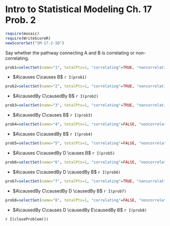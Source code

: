 Intro to Statistical Modeling Ch. 17 Prob. 2
========================================================
```r
require(mosaic)
require(WriteScoreR)
newScorerSet("SM-17-2-SD")
```

$$
\newcommand{\causes}{{\Rightarrow}}
\newcommand{\causedBy}{{\Leftarrow}}
\newcommand{\correlatedWith}{{\Leftrightarrow}}$$

Say whether the pathway connecting A and B is correlating or non-correlating.

```r
prob1=selectSet(name="1", totalPts=1, "correlating"=TRUE, "noncorrelating"=FALSE)
```
* $A\causes C\causes B$ `r I(prob1)`

```r
prob2=selectSet(name="2", totalPts=1, "correlating"=TRUE, "noncorrelating"=FALSE)
```
* $A\causedBy C\causedBy B$ `r I(prob2)`

```r
prob3=selectSet(name="3", totalPts=1, "correlating"=TRUE, "noncorrelating"=FALSE)
```
* $A\causedBy C\causes B$ `r I(prob3)`

```r
prob4=selectSet(name="4", totalPts=1, "correlating"=FALSE, "noncorrelating"=TRUE)
```
* $A\causes C\causedBy B$ `r I(prob4)`

```r
prob5=selectSet(name="5", totalPts=1, "correlating"=FALSE, "noncorrelating"=TRUE)
```
* $A\causes C\causedBy D \causes B$ `r I(prob5)`

```r
prob6=selectSet(name="6", totalPts=1, "correlating"=FALSE, "noncorrelating"=TRUE)
```
* $A\causes C\causedBy D \causedBy B$ `r I(prob6)`

```r
prob7=selectSet(name="7", totalPts=1, "correlating"=TRUE, "noncorrelating"=FALSE)
```
* $A\causedBy C\causedBy D \causedBy B$ `r I(prob7)`

```r
prob8=selectSet(name="8", totalPts=1, "correlating"=FALSE, "noncorrelating"=TRUE)
```
* $A\causedBy C\causes D \causedBy E\causedBy B$ `r I(prob8)`

`r I(closeProblem())`